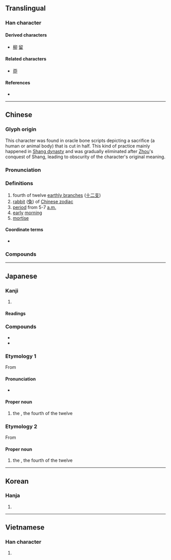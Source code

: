 {{also|卵|卬|戼}}
{{character info/new}}
==Translingual==
===Han character===
{{Han char|rn=26|rad=卩|as=03|sn=5|four=77720|canj=HHSL|ids=⿰𠂎卩}}

====Derived characters====
* [[柳]] [[留]]

====Related characters====
* [[丣]]

====References====
* {{Han ref|kx=0159.050|dkj=02847|dj=0363.150|hdz=10311.050|uh=536F|ud=21359|bh=A566|bd=42342}}

----

==Chinese==
{{zh-forms}}
{{zh-wp|zh:卯榫}}

===Glyph origin===
{{Han etym}}

This character was found in oracle bone scripts depicting a sacrifice (a human or animal body) that is cut in half. This kind of practice mainly happened in [[w:Shang dynasty|Shang dynasty]] and was gradually eliminated after [[w:Zhou dynasty|Zhou]]'s conquest of Shang, leading to obscurity of the character's original meaning.

===Pronunciation===
{{zh-pron
|m=mǎo
|c=maau5
|h=
|mn=báu
|w=
|mc=y
|oc=y
|ma=|ma2=
|cat=n
}}

===Definitions===
{{zh-hanzi}}

# fourth of twelve [[earthly branch]]es ([[十二支]])
# [[rabbit]] ([[兔]]) of [[W:Chinese zodiac|Chinese zodiac]]
# [[period]] from 5-7 [[a.m.]]
# [[early]] [[morning]]
# [[mortise]]

====Coordinate terms====
* {{list:earthly branches/zh}}

===Compounds===
{{zh-der|寅支卯糧|卯酉|卯酉子午|丁一卯二|卯睡|子午卯酉|卯金刀|卯時|卯酉參辰|卯眼|卯酒|卯簿|寅吃卯糧|卯上|子卯不樂|卯榫|卯足全力|參辰卯酉|卯飲|卯飯|卯正|卯後酒|卯勁|比卯|打卯|應名點卯|應卯吃糧|應卯|畫卯|書畫卯酉|點卯|脫卯}}

----

==Japanese==

===Kanji===
{{ja-kanji|grade=|rs=卩03}}

# {{defn|lang=ja|sort=卩03}}

====Readings====
{{ja-readings
|goon=みょう
|kanon=ぼう
|kun=う-
}}

===Compounds===
* {{ja-r|卯酒|ぼうしゅ}}
* {{ja-r|卯酉線|ぼうゆうせん}}

===Etymology 1===
{{ja-kanjitab|う|yomi=k}}
{{wp|lang=ja}}
From {{m|ja|兎|tr=usagi, u||[[rabbit]]}}

====Pronunciation====
{{ja-pron|acc=0|acc2=1|y=k|う}}
* {{hmp|lang=ja|ウ|鵜|鰻|有|羽|sort=う}}

====Proper noun====
{{ja-pos|proper|う}}

# the {{w|Rabbit (zodiac)|Rabbit}}, the fourth of the twelve {{w|Earthly Branches}}

===Etymology 2===
{{ja-kanjitab|ぼう|yomi=o}}
From {{der|ja|ltc|卯|tr=mæw<sup>X</sup>|sort=ほう'}}

====Proper noun====
{{ja-pos|proper|ぼう|hhira=ばう}}

# the {{w|Rabbit (zodiac)|Rabbit}}, the fourth of the twelve {{w|Earthly Branches}}

{{cln|ja|words with multiple readings}}
{{topics|ja|Earthly Branches|sort=う}}

----

==Korean==

===Hanja===
{{ko-hanja|hangeul=묘|rv=myo|mr=myo}}

# {{defn|lang=ko|sort=卩03}}

----

==Vietnamese==

===Han character===
{{vi-hantu|[[mão]], [[mẫu]], [[méo]], [[Mẹo]], [[mẻo]]|rs=卩03}}

# {{defn|lang=vi|sort=卩03}}